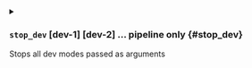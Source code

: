 

<details className="config-field -function" data-expandable="true">
<summary>

### `stop_dev` <span class="config-field-type">[dev-1] [dev-2] ...</span> <span class="config-field-enum"></span> <span class="config-field-default -return"></span> <span class="config-field-required" data-required="true">pipeline only</span>  {#stop_dev}

Stops all dev modes passed as arguments

</summary>

<PartialForcepurge />
<PartialAll />


</details>
